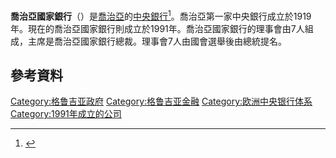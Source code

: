 {{expand|time=2015-12-21T13:38:25+00:00}}
{{Infobox Central bank
|bank_name_in_local =საქართველოს ეროვნული ბანკი
|headquarters = {{flag|Georgia}}，[[提比里斯|提比里斯]]
|established = 1919年
|president = {{link-en|Koba Gvenetadze|Koba Gvenetadze}}
|leader_title = 行长
|bank_of = [[喬治亞|喬治亞]]
|currency = [[喬治亞拉里|喬治亞拉里]]
|currency_iso = GEL
| reserves=
|preceded = 
|website = {{URL|http://www.nbg.gov.ge/}}
| geo= 
}}
{{noteTA

|1 = zh-cn:第比利斯;zh-hk:第比利斯;zh-tw:提比里斯;

|2 = zh-cn:格鲁吉亚;zh-hk:格魯吉亞;zh-tw:喬治亞;

}}
'''喬治亞國家銀行'''（{{lang-ka|საქართველოს ეროვნული ბანკი}}）是[[喬治亞|喬治亞]]的[[中央銀行|中央銀行]]<ref name=const>{{Cite web |url=http://www.parliament.ge/ge/kanonmdebloba/constitution-of-georgia-68 |title=Parliament of Georgia |accessdate=2015-12-21 |archive-date=2019-06-04 |archive-url=https://web.archive.org/web/20190604113110/http://www.parliament.ge/ge/kanonmdebloba/constitution-of-georgia-68 |dead-url=no }}</ref>。喬治亞第一家中央銀行成立於1919年。現在的喬治亞國家銀行則成立於1991年。喬治亞國家銀行的理事會由7人組成，主席是喬治亞國家銀行總裁。理事會7人由國會選舉後由總統提名。

==參考資料==
{{Reflist}}

[[Category:格鲁吉亚政府|Category:格鲁吉亚政府]]
[[Category:格鲁吉亚金融|Category:格鲁吉亚金融]]
[[Category:欧洲中央银行体系|Category:欧洲中央银行体系]]
[[Category:1991年成立的公司|Category:1991年成立的公司]]